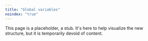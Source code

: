 ```yaml
---
title: "Global variables"
noindex: "true"
---
```


This page is a placeholder, a stub. It's here to help visualize the new structure, but it is temporarily devoid of content.
